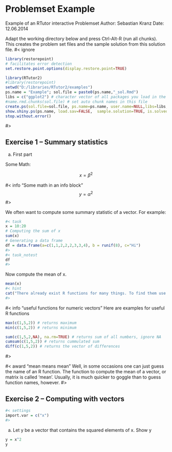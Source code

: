 # Problemset Example

Example of an RTutor interactive Problemset
Author:  Sebastian Kranz
Date:    12.06.2014

Adapt the working directory below and press Ctrl-Alt-R (run all chunks). This creates the problem set files and the sample solution from this solution file.
#< ignore
```r
library(restorepoint)
# facilitates error detection
set.restore.point.options(display.restore.point=TRUE)

library(RTutor2)
#library(restorepoint)
setwd("D:/libraries/RTutor2/examples")
ps.name = "Example"; sol.file = paste0(ps.name,"_sol.Rmd")
libs = c("ggplot2") # character vector of all packages you load in the problem set
#name.rmd.chunks(sol.file) # set auto chunk names in this file
create.ps(sol.file=sol.file, ps.name=ps.name, user.name=NULL,libs=libs, stop.when.finished=FALSE)
show.shiny.ps(ps.name, load.sav=FALSE,  sample.solution=TRUE, is.solved=FALSE, catch.errors=TRUE, launch.browser=TRUE)
stop.without.error()
```
#>

## Exercise 1 -- Summary statistics

a) First part

Some Math:

$$x = \beta^2$$

#< info "Some math in an info block"
$$y = \alpha^2$$
#>


We often want to compute some summary statistic of a vector.
For example:


```r
#< task
x = 10:20
# Computing the sum of x
sum(x)
# Generating a data frame
df = data.frame(a=c(1,1,2,2,2,3,3,4), b = runif(8), c="Hi")
#>
#< task_notest
df
#>
```

Now compute the mean of x.
```r
mean(x)
#< hint
cat("There already exist R functions for many things. To find them use Google, e.g. search for 'R compute mean'.")
#>
```


#< info "useful functions for numeric vectors"
Here are examples for useful R functions
```r
max(c(1,5,2)) # returns maximum
min(c(1,5,2)) # returns minimum

sum(c(1,5,2,NA), na.rm=TRUE) # returns sum of all numbers, ignore NA
cumsum(c(1,5,2)) # returns cummulated sum
diff(c(1,5,2)) # returns the vector of differences
```
#>


#< award "mean means mean"
Well, in some occasions one can just guess the name of an R function. The function to compute the mean of a vector, or matrix is called 'mean'. Usually, it is much quicker to goggle than to guess function names, however.
#>

## Exercise 2 -- Computing with vectors
```r
#< settings
import.var = c("x")
#>
```
a) Let y be a vector that contains the squared elements of x. Show y
```r
y = x^2
y
```

